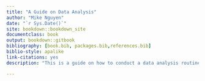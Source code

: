 ```yaml
--- 
title: "A Guide on Data Analysis"
author: "Mike Nguyen"
date: "`r Sys.Date()`"
site: bookdown::bookdown_site
documentclass: book
output: bookdown::gitbook
bibliography: [book.bib, packages.bib,references.bib]
biblio-style: apalike
link-citations: yes
description: "This is a guide on how to conduct a data analysis routine"

---
```


